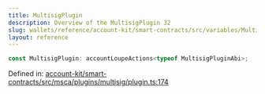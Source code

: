 ```yaml
---
title: MultisigPlugin
description: Overview of the MultisigPlugin 32
slug: wallets/reference/account-kit/smart-contracts/src/variables/MultisigPlugin
layout: reference
---
```


```ts
const MultisigPlugin: accountLoupeActions<typeof MultisigPluginAbi>;
```

Defined in: [account-kit/smart-contracts/src/msca/plugins/multisig/plugin.ts:174](https://github.com/alchemyplatform/aa-sdk/blob/923a52171f7246172caf350853843e6680197da9/account-kit/smart-contracts/src/msca/plugins/multisig/plugin.ts#L174)
